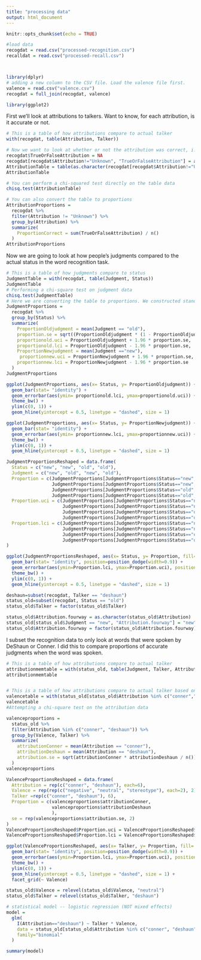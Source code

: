 ```yaml
---
title: "processing data"
output: html_document
---
```


```r
knitr::opts_chunk$set(echo = TRUE)

#load data
recogdat = read.csv("processed-recognition.csv")
recalldat = read.csv("processed-recall.csv")



library(dplyr)
# adding a new column to the CSV file. Load the valence file first.
valence = read.csv("valence.csv")
recogdat = full_join(recogdat, valence)

library(ggplot2)
```

First we'll look at attributions to talkers.
Want to know, for each attribution, is it accurate or not.

```r
# This is a table of how attributions compare to actual talker
with(recogdat, table(Attribution, Talker))

# Now we want to look at whether or not the attribution was correct, i.e. an attribution was made -- TRUE will be cases where that talker said that word, FALSE will be cases where the other talker said that word or it was not said at all.
recogdat$TrueOrFalseAttribution = NA
recogdat[recogdat$Attribution!="Unknown", "TrueOrFalseAttribution"] = as.character(recogdat[recogdat$Attribution!="Unknown", "Attribution"]) == as.character(recogdat[recogdat$Attribution!="Unknown", "Talker"])
AttributionTable = table(as.character(recogdat[recogdat$Attribution!="Unknown","Attribution"]), recogdat[recogdat$Attribution!="Unknown","TrueOrFalseAttribution"])
AttributionTable

# You can perform a chi-squared test directly on the table data
chisq.test(AttributionTable)

# You can also convert the table to proportions
AttributionProportions = 
  recogdat %>%
  filter(Attribution != "Unknown") %>%
  group_by(Attribution) %>%
  summarize(
    ProportionCorrect = sum(TrueOrFalseAttribution) / n()
  )
AttributionProportions
```
Now we are going to look at how people's judgments compared to the actual status in the word recognition task.
```r
# This is a table of how judgments compare to status
JudgmentTable = with(recogdat, table(Judgment, Status))
JudgmentTable
# Performing a chi-square test on judgment data
chisq.test(JudgmentTable)
# Here we are converting the table to proportions. We constructed standard error and the confidence intervals
JudgmentProportions =
  recogdat %>%
  group_by(Status) %>%
  summarize(
    ProportionOldjudgment = mean(Judgment == "old"),
    proportion.se = sqrt((ProportionOldjudgment * (1 - ProportionOldjudgment)) / n()),
    proportionold.uci = ProportionOldjudgment + 1.96 * proportion.se,
    proportionold.lci = ProportionOldjudgment - 1.96 * proportion.se,
    ProportionNewjudgment = mean(Judgment =="new"),
     proportionnew.uci = ProportionNewjudgment + 1.96 * proportion.se,
    proportionnew.lci = ProportionNewjudgment - 1.96 * proportion.se
  )
JudgmentProportions

ggplot(JudgmentProportions, aes(x= Status, y= ProportionOldjudgment)) + 
  geom_bar(stat= "identity") +
  geom_errorbar(aes(ymin= proportionold.lci, ymax=proportionold.uci)) +
  theme_bw() +
  ylim(c(0, 1)) +
  geom_hline(yintercept = 0.5, linetype = "dashed", size = 1) 

ggplot(JudgmentProportions, aes(x= Status, y= ProportionNewjudgment)) + 
  geom_bar(stat= "identity") +
  geom_errorbar(aes(ymin= proportionnew.lci, ymax=proportionnew.uci)) +
  theme_bw() +
  ylim(c(0, 1)) +
  geom_hline(yintercept = 0.5, linetype = "dashed", size = 1) 

JudgmentProportionsReshaped = data.frame(
  Status = c("new", "new", "old", "old"),
  Judgment = c("new", "old", "new", "old"),
  Proportion = c(JudgmentProportions[JudgmentProportions$Status=="new", "ProportionNewjudgment"][[1]],
                 JudgmentProportions[JudgmentProportions$Status=="new", "ProportionOldjudgment"][[1]],
                 JudgmentProportions[JudgmentProportions$Status=="old", "ProportionNewjudgment"][[1]],
                 JudgmentProportions[JudgmentProportions$Status=="old", "ProportionOldjudgment"][[1]]),
  Proportion.uci = c(JudgmentProportions[JudgmentProportions$Status=="new", "proportionnew.uci"][[1]],
                     JudgmentProportions[JudgmentProportions$Status=="new", "proportionold.uci"][[1]],
                     JudgmentProportions[JudgmentProportions$Status=="old", "proportionnew.uci"][[1]],
                     JudgmentProportions[JudgmentProportions$Status=="old", "proportionold.uci"][[1]]),
  Proportion.lci = c(JudgmentProportions[JudgmentProportions$Status=="new", "proportionnew.lci"][[1]],
                     JudgmentProportions[JudgmentProportions$Status=="new", "proportionold.lci"][[1]],
                     JudgmentProportions[JudgmentProportions$Status=="old", "proportionnew.lci"][[1]],
                     JudgmentProportions[JudgmentProportions$Status=="old", "proportionold.lci"][[1]])
)

ggplot(JudgmentProportionsReshaped, aes(x= Status, y= Proportion, fill= Judgment)) +
  geom_bar(stat= "identity", position=position_dodge(width=0.9)) +
  geom_errorbar(aes(ymin=Proportion.lci, ymax=Proportion.uci), position=position_dodge(width=0.9), width = 0.7) +
  theme_bw() +
  ylim(c(0, 1)) +
  geom_hline(yintercept = 0.5, linetype = "dashed", size = 1)

```



```r

deshaun=subset(recogdat, Talker == "deshaun")
status_old=subset(recogdat, Status == "old")
status_old$Talker = factor(status_old$Talker)

status_old$Attribution.fourway = as.character(status_old$Attribution)
status_old[status_old$Judgment == "new", "Attribution.fourway"] = "new"
status_old$Attribution.fourway = factor(status_old$Attribution.fourway)

```
I subset the recognition data to only look at words that were spoken by DeShaun or Conner. I did this to compare proportions of accurate judgments when the word was spoken. 
```r
# This is a table of how attributions compare to actual talker
attributionmemtable = with(status_old, table(Judgment, Talker, Attribution))
attributionmemtable


# This is a table of how attributions compare to actual talker based on valence
valencetable = with(status_old[status_old$Attribution %in% c("conner","deshaun"),], table(Talker, as.character(Attribution), Valence))
valencetable
#Attempting a chi-square test on the attribution data

valenceproportions = 
  status_old %>%
  filter(Attribution %in% c("conner", "deshaun")) %>%
  group_by(Valence, Talker) %>%
  summarize(
    attributionConner = mean(Attribution == "conner"),
    attributionDeshaun = mean(Attribution == "deshaun"),
    attribution.se = sqrt(attributionConner * attributionDeshaun / n())
  )
valenceproportions

ValenceProportionsReshaped = data.frame(
  Attribution = rep(c("conner", "deshaun"), each=6),
  Valence = rep(rep(c("negative", "neutral", "stereotype"), each=2), 2),
  Talker =rep(c("conner", "deshaun"), 6),
  Proportion = c(valenceproportions$attributionConner,
                 valenceproportions$attributionDeshaun
                 ),
  se = rep(valenceproportions$attribution.se, 2)
)
ValenceProportionsReshaped$Proportion.uci = ValenceProportionsReshaped$Proportion + 1.96 * ValenceProportionsReshaped$se
ValenceProportionsReshaped$Proportion.lci = ValenceProportionsReshaped$Proportion - 1.96 * ValenceProportionsReshaped$se

ggplot(ValenceProportionsReshaped, aes(x= Talker, y= Proportion, fill= Attribution)) +
  geom_bar(stat= "identity", position=position_dodge(width=0.9)) +
  geom_errorbar(aes(ymin=Proportion.lci, ymax=Proportion.uci), position=position_dodge(width=0.9), width = 0.7) +
  theme_bw() +
  ylim(c(0, 1)) +
  geom_hline(yintercept = 0.5, linetype = "dashed", size = 1) +
  facet_grid(~ Valence)

status_old$Valence = relevel(status_old$Valence, "neutral")
status_old$Talker = relevel(status_old$Talker, "deshaun")

# statistical model -- logistic regression (NOT mixed effects)
model =
  glm(
    I(Attribution=="deshaun") ~ Talker * Valence, 
    data = status_old[status_old$Attribution %in% c("conner", "deshaun"),], 
    family="binomial"
  )

summary(model)
```
